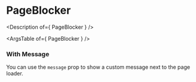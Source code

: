 

<Meta title="Components/PageBlocker" />

# PageBlocker

<Description of={ PageBlocker } />

<Canvas>
  <Story name="PageBlocker">
    <PageBlocker />
  </Story>
</Canvas>

<ArgsTable of={ PageBlocker } />

### With Message

You can use the `message` prop to show a custom message next to the page loader.

<Canvas>
  <Story name="With Message">
    <PageBlocker message="Saving..." />
  </Story>
</Canvas>
